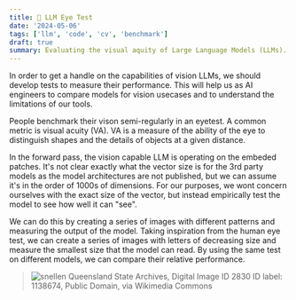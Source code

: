```yaml
---
title: 👀 LLM Eye Test
date: '2024-05-06'
tags: ['llm', 'code', 'cv', 'benchmark']
draft: true
summary: Evaluating the visual aquity of Large Language Models (LLMs).
---
```


In order to get a handle on the capabilities of vision LLMs, we should develop
tests to measure their performance. This will help us as AI engineers to compare models for
vision usecases and to understand the limitations of our tools.

People benchmark their vison semi-regularly in an eyetest. A common metric is visual acuity (VA).
VA is a measure of the ability of the eye to distinguish shapes and the details of objects at a given distance.

In the forward pass, the vision capable LLM is operating on the embeded patches. It's not clear exactly what the vector size is
for the 3rd party models as the model architectures are not published, but we can assume it's in the order of 1000s of dimensions.
For our purposes, we wont concern ourselves with the exact size of the vector, but instead empirically test the model to see how well it can "see".

We can do this by creating a series of images with different patterns and measuring the output of the model.
Taking inspiration from the human eye test, we can create a series of images with letters of decreasing size
and measure the smallest size that the model can read. By using the same test on different models, we can compare their relative performance.

> <Image alt="snellen" src="/static/images/snellen.png" width={720} height={486} />
> Queensland State Archives, Digital Image ID 2830 ID label: 1138674, Public Domain, via Wikimedia Commons

